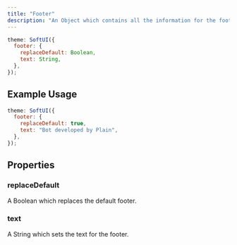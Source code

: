 ```yaml
---
title: "Footer"
description: "An Object which contains all the information for the footer."
---
```


```js
theme: SoftUI({
  footer: {
    replaceDefault: Boolean,
    text: String,
  },
});
```

## Example Usage

```js
theme: SoftUI({
  footer: {
    replaceDefault: true,
    text: "Bot developed by Plain",
  },
});
```

## Properties

### replaceDefault

A Boolean which replaces the default footer.

### text

A String which sets the text for the footer.
